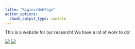 ```yaml
---
title: "RiginosWebPage"
editor_options: 
  chunk_output_type: console
---
```


This is a website for our research! We have a lot of work to do!

![](photos/multiverse.JPG)
![](photos/cynthia.jpeg)

